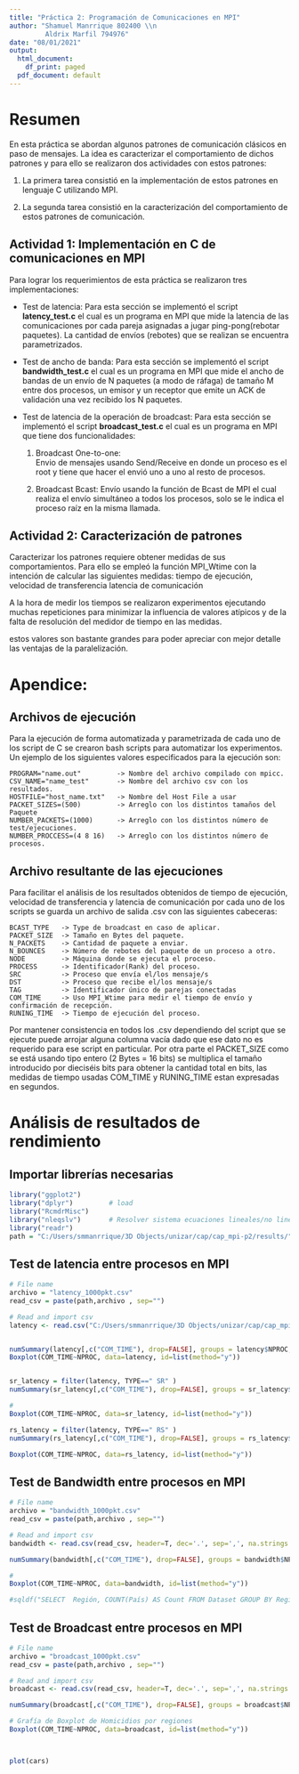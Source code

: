 ```yaml
---
title: "Práctica 2: Programación de Comunicaciones en MPI"
author: "Shamuel Manrrique 802400 \\n
         Aldrix Marfil 794976"
date: "08/01/2021"
output:
  html_document:
    df_print: paged
  pdf_document: default
---
```


# Resumen

En esta práctica se abordan algunos patrones de comunicación clásicos en paso de
mensajes. La idea es caracterizar el comportamiento de dichos patrones y para ello 
se realizaron dos actividades con estos patrones:

  1. La primera tarea consistió en la implementación de estos patrones en lenguaje
  C utilizando MPI. 
  
  2. La segunda tarea consistió en la caracterización del comportamiento de estos
  patrones de comunicación.

## Actividad 1: Implementación en C de comunicaciones en MPI  

Para lograr los requerimientos de esta práctica se realizaron tres implementaciones:

  - Test de latencia: 
  Para esta sección se implementó el script **latency_test.c** el cual es un programa 
  en MPI que mide la latencia de las comunicaciones por cada pareja asignadas a jugar 
  ping-pong(rebotar paquetes). La cantidad de envíos (rebotes) que se realizan se 
  encuentra parametrizados.
  
  - Test de ancho de banda: 
  Para esta sección se implementó el script **bandwidth_test.c** el cual es un programa 
  en MPI que mide el ancho de bandas de un envío de N paquetes (a modo de ráfaga) de 
  tamaño M entre dos procesos, un emisor y un receptor que emite un ACK de validación 
  una vez recibido los N paquetes. 
  
  - Test de latencia de la operación de broadcast: 
  Para esta sección se implementó el script **broadcast_test.c** el cual es un programa 
  en MPI que tiene dos funcionalidades:
  
    1. Broadcast One-to-one:  
    Envio de mensajes usando Send/Receive en donde un proceso es el root y tiene que 
    hacer el envió uno a uno al resto de procesos.
    
    2. Broadcast Bcast: Envío usando la función de Bcast de MPI el cual realiza el 
    envío simultáneo a todos los procesos, solo se le indica el proceso raíz en la 
    misma llamada.

## Actividad 2: Caracterización de patrones

Caracterizar los patrones requiere obtener medidas de sus comportamientos. Para ello se 
empleó la función MPI_Wtime con la intención de calcular las siguientes medidas:
  tiempo de ejecución, 
  velocidad de transferencia
  latencia de comunicación
  
A la hora de medir los tiempos se realizaron experimentos ejecutando muchas repeticiones para 
minimizar la influencia de valores atípicos y de la falta de resolución del medidor de tiempo 
en las medidas.

 estos valores son bastante grandes para poder apreciar con mejor detalle las ventajas de la paralelización.


# Apendice: 

## Archivos de ejecución 

Para la ejecución de forma automatizada y parametrizada de cada uno de los script de C se crearon 
bash scripts para automatizar los experimentos. Un ejemplo de los siguientes valores especificados 
para la ejecución son:  
```
PROGRAM="name.out"         -> Nombre del archivo compilado con mpicc.
CSV_NAME="name_test"       -> Nombre del archivo csv con los resultados.
HOSTFILE="host_name.txt"   -> Nombre del Host File a usar
PACKET_SIZES=(500)         -> Arreglo con los distintos tamaños del Paquete
NUMBER_PACKETS=(1000)      -> Arreglo con los distintos número de test/ejecuciones.
NUMBER_PROCCESS=(4 8 16)   -> Arreglo con los distintos número de procesos.
```

## Archivo resultante de las ejecuciones
Para  facilitar el análisis de los resultados obtenidos de tiempo de ejecución, velocidad de transferencia y latencia de comunicación por cada uno de los scripts se guarda un archivo de salida .csv con las siguientes cabeceras:
```
BCAST_TYPE   -> Type de broadcast en caso de aplicar.
PACKET_SIZE  -> Tamaño en Bytes del paquete.
N_PACKETS    -> Cantidad de paquete a enviar.
N_BOUNCES    -> Número de rebotes del paquete de un proceso a otro.
NODE         -> Máquina donde se ejecuta el proceso.
PROCESS      -> Identificador(Rank) del proceso.
SRC          -> Proceso que envía el/los mensaje/s
DST          -> Proceso que recibe el/los mensaje/s
TAG          -> Identificador único de parejas conectadas
COM_TIME     -> Uso MPI_Wtime para medir el tiempo de envío y confirmación de recepción.
RUNING_TIME  -> Tiempo de ejecución del proceso.
```

Por mantener consistencia en todos los .csv dependiendo del script que se ejecute puede arrojar alguna columna vacía dado que ese dato no es requerido para ese script en particular. Por otra parte el PACKET_SIZE como se está usando tipo entero (2 Bytes = 16 bits) se multiplica el tamaño introducido por dieciséis bits para obtener la cantidad total en bits, las medidas de tiempo usadas COM_TIME y RUNING_TIME estan expresadas en segundos.


# Análisis de resultados de rendimiento

## Importar librerías necesarias
```r
library("ggplot2")
library("dplyr")         # load
library("RcmdrMisc")
library("nleqslv")       # Resolver sistema ecuaciones lineales/no lineales
library("readr")
path = "C:/Users/smmanrrique/3D Objects/unizar/cap/cap_mpi-p2/results/"
```

## Test de latencia entre procesos en MPI
```r
# File name
archivo = "latency_1000pkt.csv"
read_csv = paste(path,archivo , sep="")

# Read and import csv
latency <- read.csv("C:/Users/smmanrrique/3D Objects/unizar/cap/cap_mpi-p2/results/latency_1000pkt.csv")


numSummary(latency[,c("COM_TIME"), drop=FALSE], groups = latency$NPROC, statistics=c("mean", "sd", "IQR", "quantiles", "skewness", "kurtosis"), quantiles=c(0,.25,.5,.75,1))
Boxplot(COM_TIME~NPROC, data=latency, id=list(method="y"))


sr_latency = filter(latency, TYPE==" SR" )
numSummary(sr_latency[,c("COM_TIME"), drop=FALSE], groups = sr_latency$NPROC, statistics=c("mean", "sd", "IQR", "quantiles", "skewness", "kurtosis"), quantiles=c(0,.25,.5,.75,1))

# 
Boxplot(COM_TIME~NPROC, data=sr_latency, id=list(method="y"))

rs_latency = filter(latency, TYPE==" RS" )
numSummary(rs_latency[,c("COM_TIME"), drop=FALSE], groups = rs_latency$NPROC, statistics=c("mean", "sd", "IQR", "quantiles", "skewness", "kurtosis"), quantiles=c(0,.25,.5,.75,1))

Boxplot(COM_TIME~NPROC, data=rs_latency, id=list(method="y"))

```


## Test de Bandwidth entre procesos en MPI 
```r
# File name
archivo = "bandwidth_1000pkt.csv"
read_csv = paste(path,archivo , sep="")

# Read and import csv
bandwidth <- read.csv(read_csv, header=T, dec='.', sep=',', na.strings = "")

numSummary(bandwidth[,c("COM_TIME"), drop=FALSE], groups = bandwidth$NPROC, statistics=c("mean", "sd", "IQR", "quantiles", "skewness", "kurtosis"), quantiles=c(0,.25,.5,.75,1))

# 
Boxplot(COM_TIME~NPROC, data=bandwidth, id=list(method="y"))

#sqldf("SELECT  Región, COUNT(País) AS Count FROM Dataset GROUP BY Región order by count desc")

```

## Test de Broadcast entre procesos en MPI 
```r
# File name
archivo = "broadcast_1000pkt.csv"
read_csv = paste(path,archivo , sep="")

# Read and import csv
broadcast <- read.csv(read_csv, header=T, dec='.', sep=',', na.strings = "")

numSummary(broadcast[,c("COM_TIME"), drop=FALSE], groups = broadcast$NPROC, statistics=c("mean", "sd", "IQR", "quantiles", "skewness", "kurtosis"), quantiles=c(0,.25,.5,.75,1))

# Grafía de Boxplot de Homicidios por regiones
Boxplot(COM_TIME~NPROC, data=broadcast, id=list(method="y"))




```



```r
plot(cars)
```





